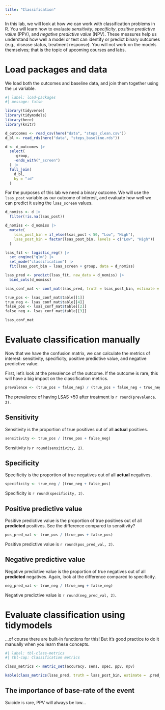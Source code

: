 ```yaml
---
title: "Classification"
---
```


In this lab, we will look at how we can work with classification problems in R. You will learn how to evaluate *sensitivity*, *specificity*, *positive predictive value* (PPV), and *negative predictive value* (NPV). These measures help us understand how well a model or test can identify or predict binary outcomes (e.g., disease status, treatment response). You will not work on the models themselves; that is the topic of upcoming courses and labs.

# Load packages and data

We load both the outcomes and baseline data, and join them together using the `id` variable.

```r
#| label: load-packages
#| message: false

library(tidyverse)
library(tidymodels)
library(here)
library(knitr)

d_outcomes <- read_csv(here("data", "steps_clean.csv"))
d_bl <- read_rds(here("data", "steps_baseline.rds"))

d <- d_outcomes |>
  select(
    -group,
    -ends_with("_screen")
  ) |>
  full_join(
    d_bl,
    by = "id"
  )
```

For the purposes of this lab we need a binary outcome. We will use the `lsas_post` variable as our outcome of interest, and evaluate how well we can predict it using the `lsas_screen` values.

```r
d_nomiss <- d |>
  filter(!is.na(lsas_post))

d_nomiss <- d_nomiss |>
  mutate(
    lsas_post_bin = if_else(lsas_post < 50, "Low", "High"),
    lsas_post_bin = factor(lsas_post_bin, levels = c("Low", "High"))
  )
```

```r
lsas_fit <- logistic_reg() |>
  set_engine("glm") |>
  set_mode("classification") |>
  fit(lsas_post_bin ~ lsas_screen + group, data = d_nomiss)

lsas_pred <- predict(lsas_fit, new_data = d_nomiss) |>
  bind_cols(d_nomiss)

lsas_conf_mat <- conf_mat(lsas_pred, truth = lsas_post_bin, estimate = .pred_class)

true_pos <- lsas_conf_mat$table[[1]]
true_neg <- lsas_conf_mat$table[[4]]
false_pos <- lsas_conf_mat$table[[2]]
false_neg <- lsas_conf_mat$table[[3]]

lsas_conf_mat
```

# Evaluate classification manually

Now that we have the confusion matrix, we can calculate the metrics of interest: sensitivity, specificity, positive predictive value, and negative predictive value.

First, let's look at the prevalence of the outcome. If the outcome is rare, this will have a big impact on the classification metrics.

```r
prevalence <- (true_pos + false_neg) / (true_pos + false_neg + true_neg + false_pos)
```

The prevalence of having LSAS <50 after treatment is `r round(prevalence, 2)`.

## Sensitivity

Sensitivity is the proportion of true positives out of all **actual** positives.

```r
sensitivity <- true_pos / (true_pos + false_neg)
```

Sensitivity is `r round(sensitivity, 2)`.

## Specificity

Specificity is the proportion of true negatives out of all **actual** negatives.

```r
specificity <- true_neg / (true_neg + false_pos)
```

Specificity is `r round(specificity, 2)`.

## Positive predictive value

Positive predictive value is the proportion of true positives out of all **predicted** positives. See the difference compared to sensitivity?

```r
pos_pred_val <- true_pos / (true_pos + false_pos)
```

Positive predictive value is `r round(pos_pred_val, 2)`.

## Negative predictive value

Negative predictive value is the proportion of true negatives out of all **predicted** negatives. Again, look at the difference compared to specificity.

```r
neg_pred_val <- true_neg / (true_neg + false_neg)
```

Negative predictive value is `r round(neg_pred_val, 2)`.

# Evaluate classification using tidymodels

...of course there are built-in functions for this! But it's good practice to do it manually when you learn these concepts.

```r
#| label: tbl-class-metrics
#| tbl-cap: Classification metrics

class_metrics <- metric_set(accuracy, sens, spec, ppv, npv)

kable(class_metrics(lsas_pred, truth = lsas_post_bin, estimate = .pred_class), digits = 2)
```

::: {.callout-important}
## The importance of base-rate of the event

Suicide is rare, PPV will always be low...

:::
